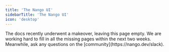 ```yaml
---
title: 'The Nango UI'
sidebarTitle: 'The Nango UI'
icon: 'desktop'
---
```


<Info>
The docs recently underwent a makeover, leaving this page empty. We are working hard to fill in all the missing pages within the next two weeks. Meanwhile, ask any questions on the [community](https://nango.dev/slack).
</Info>